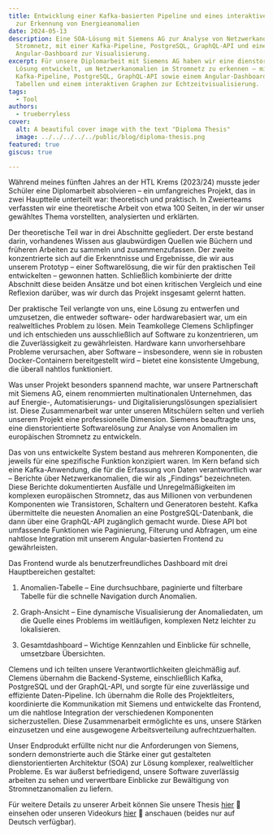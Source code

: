 ```yaml
---
title: Entwicklung einer Kafka-basierten Pipeline und eines interaktiven Graphen
  zur Erkennung von Energieanomalien
date: 2024-05-13
description: Eine SOA-Lösung mit Siemens AG zur Analyse von Netzwerkanomalien im
  Stromnetz, mit einer Kafka-Pipeline, PostgreSQL, GraphQL-API und einem
  Angular-Dashboard zur Visualisierung.
excerpt: Für unsere Diplomarbeit mit Siemens AG haben wir eine dienstorientierte
  Lösung entwickelt, um Netzwerkanomalien im Stromnetz zu erkennen — mit einer
  Kafka-Pipeline, PostgreSQL, GraphQL-API sowie einem Angular-Dashboard mit
  Tabellen und einem interaktiven Graphen zur Echtzeitvisualisierung.
tags:
  - Tool
authors:
  - trueberryless
cover:
  alt: A beautiful cover image with the text "Diploma Thesis"
  image: ../../../../../public/blog/diploma-thesis.png
featured: true
giscus: true

---
```


Während meines fünften Jahres an der HTL Krems (2023/24) musste jeder Schüler eine Diplomarbeit absolvieren – ein umfangreiches Projekt, das in zwei Hauptteile unterteilt war: theoretisch und praktisch. In Zweierteams verfassten wir eine theoretische Arbeit von etwa 100 Seiten, in der wir unser gewähltes Thema vorstellten, analysierten und erklärten.

Der theoretische Teil war in drei Abschnitte gegliedert. Der erste bestand darin, vorhandenes Wissen aus glaubwürdigen Quellen wie Büchern und früheren Arbeiten zu sammeln und zusammenzufassen. Der zweite konzentrierte sich auf die Erkenntnisse und Ergebnisse, die wir aus unserem Prototyp – einer Softwarelösung, die wir für den praktischen Teil entwickelten – gewonnen hatten. Schließlich kombinierte der dritte Abschnitt diese beiden Ansätze und bot einen kritischen Vergleich und eine Reflexion darüber, was wir durch das Projekt insgesamt gelernt hatten.

Der praktische Teil verlangte von uns, eine Lösung zu entwerfen und umzusetzen, die entweder software- oder hardwarebasiert war, um ein realweltliches Problem zu lösen. Mein Teamkollege Clemens Schlipfinger und ich entschieden uns ausschließlich auf Software zu konzentrieren, um die Zuverlässigkeit zu gewährleisten. Hardware kann unvorhersehbare Probleme verursachen, aber Software – insbesondere, wenn sie in robusten Docker-Containern bereitgestellt wird – bietet eine konsistente Umgebung, die überall nahtlos funktioniert.

Was unser Projekt besonders spannend machte, war unsere Partnerschaft mit Siemens AG, einem renommierten multinationalen Unternehmen, das auf Energie-, Automatisierungs- und Digitalisierungslösungen spezialisiert ist. Diese Zusammenarbeit war unter unseren Mitschülern selten und verlieh unserem Projekt eine professionelle Dimension. Siemens beauftragte uns, eine dienstorientierte Softwarelösung zur Analyse von Anomalien im europäischen Stromnetz zu entwickeln.

Das von uns entwickelte System bestand aus mehreren Komponenten, die jeweils für eine spezifische Funktion konzipiert waren. Im Kern befand sich eine Kafka-Anwendung, die für die Erfassung von Daten verantwortlich war – Berichte über Netzwerkanomalien, die wir als „Findings“ bezeichneten. Diese Berichte dokumentierten Ausfälle und Unregelmäßigkeiten im komplexen europäischen Stromnetz, das aus Millionen von verbundenen Komponenten wie Transistoren, Schaltern und Generatoren besteht. Kafka übermittelte die neuesten Anomalien an eine PostgreSQL-Datenbank, die dann über eine GraphQL-API zugänglich gemacht wurde. Diese API bot umfassende Funktionen wie Paginierung, Filterung und Abfragen, um eine nahtlose Integration mit unserem Angular-basierten Frontend zu gewährleisten.

Das Frontend wurde als benutzerfreundliches Dashboard mit drei Hauptbereichen gestaltet:

1. Anomalien-Tabelle – Eine durchsuchbare, paginierte und filterbare Tabelle für die schnelle Navigation durch Anomalien.

2. Graph-Ansicht – Eine dynamische Visualisierung der Anomaliedaten, um die Quelle eines Problems im weitläufigen, komplexen Netz leichter zu lokalisieren.

3. Gesamtdashboard – Wichtige Kennzahlen und Einblicke für schnelle, umsetzbare Übersichten.

Clemens und ich teilten unsere Verantwortlichkeiten gleichmäßig auf. Clemens übernahm die Backend-Systeme, einschließlich Kafka, PostgreSQL und der GraphQL-API, und sorgte für eine zuverlässige und effiziente Daten-Pipeline. Ich übernahm die Rolle des Projektleiters, koordinierte die Kommunikation mit Siemens und entwickelte das Frontend, um die nahtlose Integration der verschiedenen Komponenten sicherzustellen. Diese Zusammenarbeit ermöglichte es uns, unsere Stärken einzusetzen und eine ausgewogene Arbeitsverteilung aufrechtzuerhalten.

Unser Endprodukt erfüllte nicht nur die Anforderungen von Siemens, sondern demonstrierte auch die Stärke einer gut gestalteten dienstorientierten Architektur (SOA) zur Lösung komplexer, realweltlicher Probleme. Es war äußerst befriedigend, unsere Software zuverlässig arbeiten zu sehen und verwertbare Einblicke zur Bewältigung von Stromnetzanomalien zu liefern.

Für weitere Details zu unserer Arbeit können Sie unsere Thesis [hier](https://trueberryless.org/thesis.pdf) 📜 einsehen oder unseren Videokurs [hier](https://videos.trueberryless.org/videos/thesis/) 🎥 anschauen (beides nur auf Deutsch verfügbar).
